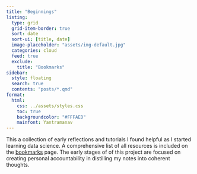 ```yaml
---
title: "Beginnings"
listing: 
  type: grid
  grid-item-border: true
  sort: date
  sort-ui: [title, date]
  image-placeholder: "assets/img-default.jpg"
  categories: cloud
  feed: true
  exclude: 
    title: "Bookmarks"
sidebar: 
  style: floating
  search: true
  contents: "posts/*.qmd"
format:
  html:
    css: ../assets/styles.css
    toc: true
    backgroundcolor: "#FFFAED"
    mainfont: Yantramanav
---
```


This a collection of early reflections and tutorials I found helpful as I started learning data science. A comprehensive list of all resources is included on the [bookmarks](bookmarks.qmd) page. The early stages of of this project are focused on creating personal accountability in distilling my notes into coherent thoughts.
